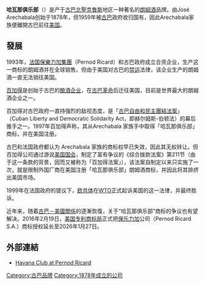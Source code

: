 {{unreferenced|time=2015-03-03T10:32:50+00:00}}
{{NoteTA
|1=zh-hans:朗姆酒;zh-hk:冧酒;zh-tw:蘭姆酒;
|G1=Country
}}
'''哈瓦那俱乐部'''（{{lang|en|Havana Club}}）是产于[[古巴|古巴]][[北聖克魯斯|北聖克魯斯]]地区一种著名的[[朗姆酒|朗姆酒]]品牌。由José Arechabala创始于1878年，但1959年被[[古巴|古巴]]政府收归国有，因此Arechabala家族便離開古巴前往[[美国|美国]]。

==發展==
1993年，[[法国|法国]][[保樂力加集團|保樂力加集團]]（Pernod Ricard）和古巴政府成立合资企业，生产这一商标的朗姆酒并在全球销售。但由于美国对古巴的[[禁运|禁运]]法律，该企业生产的朗姆酒一直无法销往美国。

[[百加得|百加得]]是创始于古巴的[[酿酒|酿酒企业]]，在[[古巴革命|古巴革命]]后迁往美国，目前是世界最大的朗姆酒企业之一。

百加得对古巴政府一直持强烈的敌视态度，是「[[古巴自由和民主團結法案|古巴自由和民主團結法案]]」（Cuban Liberty and Democratic Solidarity Act，即赫尔姆斯-伯顿法）的幕后推手之一。1997年百加得声称，其从Arechabala 家族手中取得「哈瓦那俱乐部」商标，并在美国注册。

古巴和法国政府都认为 Arechabala 家族的商标权早已失效，因此其无权转让。但百加得公司通过游说[[美国国会|美国国会]]，制定了富有争议的《综合拨款法案》第211节（由于这一条款的背景，因而又被称为「百加得法案」），该法案自制定以来只实施了一次，就是限制外国厂商在美国注册「哈瓦那俱乐部」朗姆酒商标，并因此将其排挤出美国市场。

1999年在法国政府的提议下，[[欧共体|欧共体]]在[[WTO|WTO]]正式起诉美国的这一法律，并最终胜诉。

近年来，随着[[古巴－美國關係|古巴－美國關係]]的逐漸恢復，关于“哈瓦那俱乐部”商标的争议也有望解决。2016年2月19日，[[美国专利商标局|美国专利商标局]]正式把[[保乐力加|保乐力加]]公司（Pernod Ricard S.A.）商标授权延长至2026年1月27日。

== 外部連結 ==
* [http://pernod-ricard.com/532/brands/see-all-brands/strategic-brands/havana-club Havana Club at Pernod Ricard]{{Wayback|url=http://pernod-ricard.com/532/brands/see-all-brands/strategic-brands/havana-club |date=20150419043233 }}

[[Category:古巴品牌|Category:古巴品牌]]
[[Category:1878年成立的公司|Category:1878年成立的公司]]